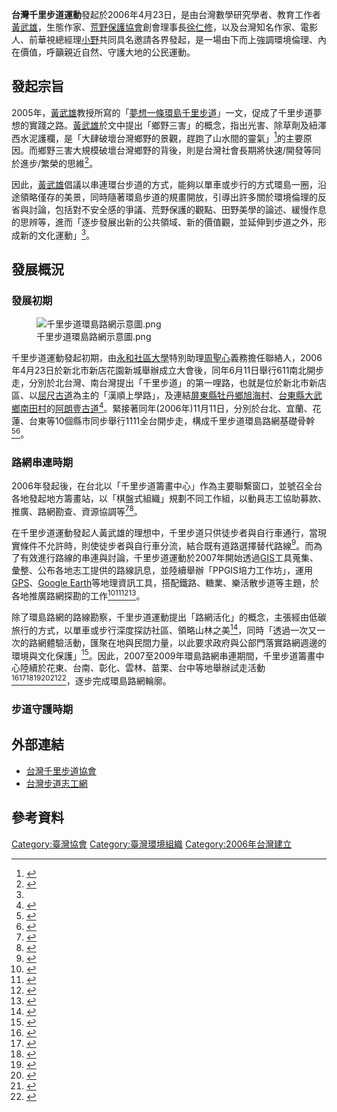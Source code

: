 {{Infobox Company 
| company_name = 台灣千里步道協會<br/><small>Thousand-Mile Trail Planning Center, TTPC</small>
| Type = 社團法人
| foundation = 2006年4月23日
| location = [[台北市|台北市]][[文山區|文山區]]景福街47號2樓
| zip_code = 116
| telephone_no = +886 2 5593-3965
| key_people = 理事長：[[黃武雄|黃武雄]]<br>執行長：[[周聖心|周聖心]]
| homepage = http://www.tmitrail.org.tw
}}

'''台灣千里步道運動'''發起於2006年4月23日，是由台灣數學研究學者、教育工作者[[黃武雄|黃武雄]]，生態作家、[[荒野保護協會|荒野保護協會]]創會理事長[[徐仁修|徐仁修]]，以及台灣知名作家、電影人、前華視總經理[[小野|小野]]共同具名邀請各界發起，是一場由下而上強調環境倫理、內在價值，呼籲親近自然、守護大地的公民運動。

== 發起宗旨 ==
2005年，[[黃武雄|黃武雄]]教授所寫的「[https://web.archive.org/web/20160304224003/http://www.tmitrail.org.tw/whunag/?p=61 夢想一條環島千里步道]」一文，促成了千里步道夢想的實踐之路。[[黃武雄|黃武雄]]於文中提出「鄉野三害」的概念，指出光害、除草劑及紐澤西水泥護欄，是「大肆破壞台灣鄉野的景觀，趕跑了山水間的靈氣」<ref name="huang">{{Cite web|url=http://www.tmitrail.org.tw/whunag/?p=61|title=夢想幾年後台灣出現一條環島的千里步道|author=黃武雄|date=2005-05-29|accessdate=2013-07-09|archive-date=2016-03-04|archive-url=https://web.archive.org/web/20160304224003/http://www.tmitrail.org.tw/whunag/?p=61|dead-url=yes}}</ref>的主要原因。而鄉野三害大規模破壞台灣鄉野的背後，則是台灣社會長期將快速/開發等同於進步/繁榮的思維<ref name="tmi">{{Cite web  |url=http://www.tmitrail.org.tw/website/?page_id=49  |title=認識千里步道  |deadurl=yes  |archiveurl=https://web.archive.org/web/20130630110042/http://www.tmitrail.org.tw/website/?page_id=49  |archivedate=2013年6月30日  |df=  }}</ref>。

因此，[[黃武雄|黃武雄]]倡議以串連環台步道的方式，能夠以單車或步行的方式環島一圈，沿途領略僅存的美景，同時隨著環島步道的規畫開放，引導出許多關於環境倫理的反省與討論，包括對不安全感的爭議、荒野保護的觀點、田野美學的論述、緩慢作息的思辨等，進而「逐步發展出新的公共領域、新的價值觀，並延伸到步道之外，形成新的文化運動」<ref name="huang"></ref>。

== 發展概況 ==
=== 發展初期 ===
[[File:千里步道環島路網示意圖.png|thumb]]

千里步道運動發起初期，由[[永和社區大學|永和社區大學]]特別助理[[周聖心|周聖心]]義務擔任聯絡人，2006年4月23日於新北市新店花園新城舉辦成立大會後，同年6月11日舉行611南北開步走，分別於北台灣、南台灣提出「千里步道」的第一哩路，也就是位於新北市新店區、以[[屈尺古道|屈尺古道]]為主的「漢順上學路」，及連結[[屏東縣|屏東縣]][[牡丹鄉|牡丹鄉]][[旭海村|旭海村]]、[[台東縣|台東縣]][[大武鄉_(臺灣)|大武鄉]][[南田村|南田村]]的[[阿朗壹古道|阿朗壹古道]]<ref name="tmi-611">{{Cite web |url=http://www.tmitrail.org.tw/website/?p=6569  |title=【第五個611】來自盛夏的問候 |author=周聖心 |date=2011-06-16 }}</ref>。緊接著同年(2006年)11月11日，分別於台北、宜蘭、花蓮、台東等10個縣市同步舉行1111全台開步走，構成千里步道環島路網基礎骨幹<ref name="tmi-1111">{{Cite news |url=http://www.appledaily.com.tw/appledaily/article/headline/20061029/2990668/  |title=首條環島步道 周五出爐 |work=蘋果日報}}</ref><ref name="tmi-1111-2">{{Cite news |url=http://e-info.org.tw/node/16409  |title=千里步道全台騎步走 公民運動力量要求自然路權 |work=環境資訊電子報}}</ref>。

=== 路網串連時期 ===
2006年發起後，在台北以「千里步道籌畫中心」作為主要聯繫窗口，並號召全台各地發起地方籌畫站，以「棋盤式組織」規劃不同工作組，以動員志工協助募款、推廣、路網勘查、資源協調等<ref name="tmi-o">{{Cite web  |url=http://www.tmitrail.org.tw/archive/?p=112  |title=您能為千里步道做些什麼？  }}{{Dead link|date=2018年6月 |bot=InternetArchiveBot |fix-attempted=no }}</ref><ref name="tmi-o-2">{{Cite web  |url=http://60.248.72.85/wp-content/files/2008/10/e6a38be79ba4e5bc8fe7b584e7b994e69eb6e6a78b.pdf  |title=千里步道推動連線 棋盤式組織架構  }}{{dead link|date=2018年4月 |bot=InternetArchiveBot |fix-attempted=yes }}</ref>。

在千里步道運動發起人黃武雄的理想中，千里步道只供徒步者與自行車通行，當現實條件不允許時，則使徒步者與自行車分流，結合既有道路選擇替代路線<ref name="tmi-a">{{Cite web  |url=http://60.248.72.85/wp-content/files/2008/10/e795b6e4bda0e587bae99680e58ebbe68ea2e69fa5.pdf  |title=當你出門去探查  }}{{dead link|date=2018年4月 |bot=InternetArchiveBot |fix-attempted=yes }}</ref>。而為了有效進行路線的串連與討論，千里步道運動於2007年開始透過[[GIS|GIS]]工具蒐集、彙整、公布各地志工提供的路線訊息，並陸續舉辦「PPGIS培力工作坊」，運用[[GPS|GPS]]、[[Google_Earth|Google Earth]]等地理資訊工具，搭配鐵路、糖業、樂活散步道等主題，於各地推廣路網探勘的工作<ref name="tmi-b">{{Cite web  |url=http://www.tmitrail.org.tw/archive/?p=1348  |title=千里步道苗中彰步道串聯PPGIS培力工作坊  }}{{Dead link|date=2018年6月 |bot=InternetArchiveBot |fix-attempted=no }}</ref><ref name="tmi-c">{{Cite web  |url=http://www.tmitrail.org.tw/archive/?p=1939  |title=雲林虎尾糖鐵PPGIS志工培力  |deadurl=yes  |archiveurl=https://web.archive.org/web/20160304224231/http://www.tmitrail.org.tw/archive/?p=1939  |archivedate=2016年3月4日  |df=  }}</ref><ref name="tmi-d">{{Cite web  |url=http://www.tmitrail.org.tw/archive/?p=1275  |title=百年糖鐵PPGIS培力與數位影像展系列成果發表會新聞稿  }}{{Dead link|date=2018年6月 |bot=InternetArchiveBot |fix-attempted=no }}</ref><ref name="tmi-e">{{Cite web  |url=http://www.tmitrail.org.tw/archive/?p=1558  |title=永和樂活培力工作坊－永和樂活散步地圖  }}{{Dead link|date=2018年6月 |bot=InternetArchiveBot |fix-attempted=no }}</ref>。

除了環島路網的路線勘察，千里步道運動提出「路網活化」的概念，主張經由低碳旅行的方式，以單車或步行深度探訪社區、領略山林之美<ref name="tmi-trail-8">{{Cite web |url=http://www.tmitrail.org.tw/website/?p=10365  |title=【千里步道七週年】2012年工作報告}}</ref>，同時「透過一次又一次的路網體驗活動，匯聚在地與民間力量，以此要求政府與公部門落實路網週邊的環境與文化保護」<ref name="tmi-trail-1">{{Cite web |url=http://www.tmitrail.org.tw/website/?p=4454  |title=【環島協奏曲】寫給千里步道朋友們的邀請信}}</ref>。因此，2007至2009年環島路網串連期間，千里步道籌畫中心陸續於花東、台南、彰化、雲林、苗栗、台中等地舉辦試走活動<ref name="tmi-trail-592">{{Cite web |url=http://www.tmitrail.org.tw/archive/?p=592 |title=千里步道台南智庫沙龍討論會暨試走活動 |deadurl=yes |archiveurl=https://web.archive.org/web/20170305023016/http://www.tmitrail.org.tw/archive/?p=592 |archivedate=2017年3月5日 |df= }}</ref><ref name="tmi-trail-2">{{Cite web |url=http://www.tmitrail.org.tw/website/?p=206  |title=重返七星潭 |author=周聖心|date=2008-07-16}}</ref><ref name="tmi-trail-3">{{Cite web  |url=http://www.tmitrail.org.tw/archive/?p=1601  |title=2007花東試走活動  |deadurl=yes  |archiveurl=https://web.archive.org/web/20160304215547/http://www.tmitrail.org.tw/archive/?p=1601  |archivedate=2016年3月4日  |df=  }}</ref><ref name="tmi-trail-4">{{Cite web  |url=http://www.tmitrail.org.tw/archive/?p=160  |title=20080228彰雲嘉試走  |deadurl=yes  |archiveurl=https://web.archive.org/web/20160816150614/http://www.tmitrail.org.tw/archive/?p=160  |archivedate=2016年8月16日  |df=  }}</ref><ref name="tmi-trail-5">{{Cite web  |url=http://www.tmitrail.org.tw/archive/?p=231  |title=20080518台南試走  }}{{Dead link|date=2018年6月 |bot=InternetArchiveBot |fix-attempted=no }}</ref><ref name="tmi-trail-6">{{Cite web  |url=http://www.tmitrail.org.tw/archive/?p=162  |title=20081025-28苗中試走  |deadurl=yes  |archiveurl=https://web.archive.org/web/20160816170020/http://www.tmitrail.org.tw/archive/?p=162  |archivedate=2016年8月16日  |df=  }}</ref><ref name="tmi-trail-7">{{Cite web  |url=http://www.tmitrail.org.tw/archive/?p=1061  |title=2009孩沙里花海米香－－單車樂活試走  |deadurl=yes  |archiveurl=https://web.archive.org/web/20160816164954/http://www.tmitrail.org.tw/archive/?p=1061  |archivedate=2016年8月16日  |df=  }}</ref>，逐步完成環島路網輪廓。

=== 步道守護時期 ===

== 外部連結 ==
* [http://www.tmitrail.org.tw 台灣千里步道協會]
* [https://web.archive.org/web/20130630203637/http://www.tmitrail.org.tw/trails-volunteer/ 台灣步道志工網]

== 參考資料 ==
{{Reflist|2}}

{{台灣環境運動}}
[[Category:臺灣協會|Category:臺灣協會]]
[[Category:臺灣環境組織|Category:臺灣環境組織]]
[[Category:2006年台灣建立|Category:2006年台灣建立]]